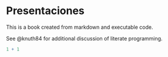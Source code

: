 # Presentaciones

This is a book created from markdown and executable code.

See @knuth84 for additional discussion of literate programming.

```r
1 + 1
```
